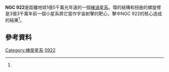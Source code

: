 {{Sky|02|25|03.5|-|24|7|22}}
{{Infobox galaxy
| name               = NGC 922
| image              = [[File:Hubble_view_of_NGC_922.jpg|哈伯太空望遠鏡拍攝的NGC 922]]
| caption            = [[哈伯太空望遠鏡|哈伯太空望遠鏡]]拍攝的NGC 922
| credit             = NASA, ESA. Acknowledgement: Nick Rose
| epoch              = [[J2000|J2000]]
| pronounce          = {{IPA-en|ngc 922|}}
| constellation name = 
| ra                 = {{RA|02|25|03.5}}<ref name=simbad>{{cite web|title=Search Results for NGC 922|url=http://simbad.u-strasbg.fr/simbad/sim-basic?Ident=NGC+922|work=Astronomical Database|publisher=SIMBAD|accessdate=8 December 2012|archive-date=2014-12-04|archive-url=https://web.archive.org/web/20141204203900/http://simbad.u-strasbg.fr/simbad/sim-basic?Ident=NGC+922|dead-url=no}}</ref> 
| dec                = {{DEC|-24|7|22}}<ref name=simbad/>
| z                  = 0.010270<ref name=simbad/>
| h_radial_v         = 3063 Km/s<ref name=simbad/>
| gal_v              = 
| dist_ly            = 1億5000萬光年<ref name=esa/hubble>{{cite news|title=Hubble view of NGC 922|url=http://www.spacetelescope.org/images/heic1218a/|accessdate=8 December 2012|newspaper=ESA/Hubble Press Release|archive-date=2013-05-18|archive-url=https://web.archive.org/web/20130518042055/http://spacetelescope.org/images/heic1218a/|dead-url=no}}</ref> 
| group_cluster      = 
| type               = [[星系分類|SBc:r]]<ref name=simbad/>
| mass               = 
| mass_light_ratio   = 
| stars              = 
| appmag_v           = 12.21<ref name=simbad/>
| absmag_v           = 
| size_v             = 
| notes              = 
| names              = 	 GSC 06433-00965,	 MCG-04-06-037,	 UGCA 30,
AM 0222-250,	 IRAS 02228-2500,	 PSCz Q02228-2500,	 [WDW2002] HIPASS J0224-24,
DUGRS 478-001,	 IRAS F02228-2500,	 RR95 53a,	
ESO 478-28,	 ISG 10,	 SGC 022248-2500.9,	
ESO-LV 478-0280,	 LEDA 9172,	 SINGG HIPASS J0224-24 S1
| references         = 
}}

'''NGC 922'''是距離地球1億5千萬光年遠的一個[[棒渦星系|棒渦星系]]。環的結構和扭曲的螺旋臂是3億3千萬年前一個小星系將它當作宇宙射擊的靶心，擊中NGC 922的核心造成的結果<ref name=esa/hubble/>。

== 參考資料 ==
{{reflist}}

{{Catalogs | NGC = 922}}

[[Category:棒旋星系|Category:棒旋星系]]
[[Category:NGC天體|0922]]

{{galaxy-stub}}

{{NGCReference|922}}
